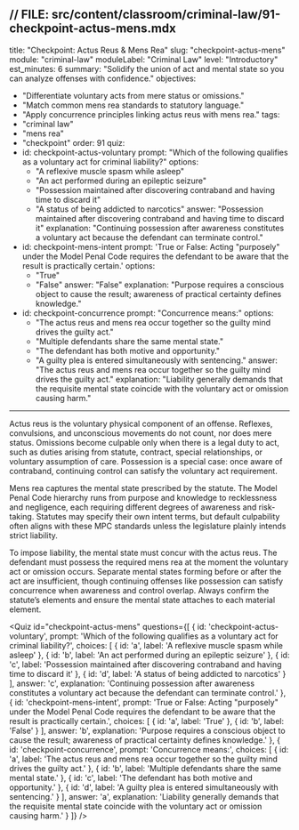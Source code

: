 // FILE: src/content/classroom/criminal-law/91-checkpoint-actus-mens.mdx
---
title: "Checkpoint: Actus Reus & Mens Rea"
slug: "checkpoint-actus-mens"
module: "criminal-law"
moduleLabel: "Criminal Law"
level: "Introductory"
est_minutes: 6
summary: "Solidify the union of act and mental state so you can analyze offenses with confidence."
objectives:
  - "Differentiate voluntary acts from mere status or omissions."
  - "Match common mens rea standards to statutory language."
  - "Apply concurrence principles linking actus reus with mens rea."
tags:
  - "criminal law"
  - "mens rea"
  - "checkpoint"
order: 91
quiz:
  - id: checkpoint-actus-voluntary
    prompt: "Which of the following qualifies as a voluntary act for criminal liability?"
    options:
      - "A reflexive muscle spasm while asleep"
      - "An act performed during an epileptic seizure"
      - "Possession maintained after discovering contraband and having time to discard it"
      - "A status of being addicted to narcotics"
    answer: "Possession maintained after discovering contraband and having time to discard it"
    explanation: "Continuing possession after awareness constitutes a voluntary act because the defendant can terminate control."
  - id: checkpoint-mens-intent
    prompt: 'True or False: Acting "purposely" under the Model Penal Code requires the defendant to be aware that the result is practically certain.'
    options:
      - "True"
      - "False"
    answer: "False"
    explanation: "Purpose requires a conscious object to cause the result; awareness of practical certainty defines knowledge."
  - id: checkpoint-concurrence
    prompt: "Concurrence means:"
    options:
      - "The actus reus and mens rea occur together so the guilty mind drives the guilty act."
      - "Multiple defendants share the same mental state."
      - "The defendant has both motive and opportunity."
      - "A guilty plea is entered simultaneously with sentencing."
    answer: "The actus reus and mens rea occur together so the guilty mind drives the guilty act."
    explanation: "Liability generally demands that the requisite mental state coincide with the voluntary act or omission causing harm."
---

Actus reus is the voluntary physical component of an offense. Reflexes, convulsions, and unconscious movements do not count, nor does mere status. Omissions become culpable only when there is a legal duty to act, such as duties arising from statute, contract, special relationships, or voluntary assumption of care. Possession is a special case: once aware of contraband, continuing control can satisfy the voluntary act requirement.

Mens rea captures the mental state prescribed by the statute. The Model Penal Code hierarchy runs from purpose and knowledge to recklessness and negligence, each requiring different degrees of awareness and risk-taking. Statutes may specify their own intent terms, but default culpability often aligns with these MPC standards unless the legislature plainly intends strict liability.

To impose liability, the mental state must concur with the actus reus. The defendant must possess the required mens rea at the moment the voluntary act or omission occurs. Separate mental states forming before or after the act are insufficient, though continuing offenses like possession can satisfy concurrence when awareness and control overlap. Always confirm the statute’s elements and ensure the mental state attaches to each material element.

<Quiz id="checkpoint-actus-mens" questions={[
  {
    id: 'checkpoint-actus-voluntary',
    prompt: 'Which of the following qualifies as a voluntary act for criminal liability?',
    choices: [
      { id: 'a', label: 'A reflexive muscle spasm while asleep' },
      { id: 'b', label: 'An act performed during an epileptic seizure' },
      { id: 'c', label: 'Possession maintained after discovering contraband and having time to discard it' },
      { id: 'd', label: 'A status of being addicted to narcotics' }
    ],
    answer: 'c',
    explanation:
      'Continuing possession after awareness constitutes a voluntary act because the defendant can terminate control.'
  },
  {
    id: 'checkpoint-mens-intent',
    prompt: 'True or False: Acting "purposely" under the Model Penal Code requires the defendant to be aware that the result is practically certain.',
    choices: [
      { id: 'a', label: 'True' },
      { id: 'b', label: 'False' }
    ],
    answer: 'b',
    explanation:
      'Purpose requires a conscious object to cause the result; awareness of practical certainty defines knowledge.'
  },
  {
    id: 'checkpoint-concurrence',
    prompt: 'Concurrence means:',
    choices: [
      { id: 'a', label: 'The actus reus and mens rea occur together so the guilty mind drives the guilty act.' },
      { id: 'b', label: 'Multiple defendants share the same mental state.' },
      { id: 'c', label: 'The defendant has both motive and opportunity.' },
      { id: 'd', label: 'A guilty plea is entered simultaneously with sentencing.' }
    ],
    answer: 'a',
    explanation:
      'Liability generally demands that the requisite mental state coincide with the voluntary act or omission causing harm.'
  }
]} />
